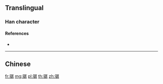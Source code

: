 {{character info/new}}
{{also|驏}}
==Translingual==

===Han character===
{{Han char|rn=187|rad=马|as=12|sn=15|four=|canj=NMSND}}

====References====
* {{Han ref|kx=1447.241|hdz=74579.021|uh=9AA3|ud=39587}}

----

==Chinese==
{{zh-see|驏}}

[[fr:骣]]
[[mg:骣]]
[[pl:骣]]
[[th:骣]]
[[zh:骣]]